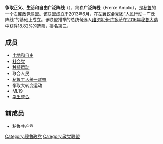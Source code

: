 '''争取正义、生活和自由广泛阵线'''（{{lang-es|El Frente Amplio por Justicia, Vida y Libertad}}），简称'''广泛阵线'''（Frente Amplio），是[[秘鲁|秘鲁]]的一个[[左翼|左翼]][[政党联盟|政党联盟]]。该联盟成立于2013年6月，在左翼[[议会党团|议会党团]]“人民行动－广泛阵线”的基础上成立。该联盟推举的总统候选人[[维罗妮卡·门多萨|维罗妮卡·门多萨]]在[[2016年秘鲁大选|2016年秘鲁大选]]中获得18.82%的选票，排名第三。

==成员==
*[[土地和自由|土地和自由]]
*[[社会党_(秘鲁)|社会党]]
*[[种植运动|种植运动]]
*联合人民
*[[秘鲁工人统一联盟|秘鲁工人统一联盟]]
*争取大转变运动
*ML19
*[[学生整合|学生整合]]

==前成员==
*[[秘鲁共产党|秘鲁共产党]]

[[Category:秘鲁政党|Category:秘鲁政党]]
[[Category:政党联盟|Category:政党联盟]]